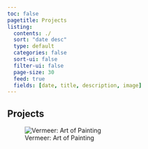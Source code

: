 ```yaml
---
toc: false
pagetitle: Projects
listing:
  contents: ./
  sort: "date desc"
  type: default
  categories: false
  sort-ui: false
  filter-ui: false
  page-size: 30
  feed: true
  fields: [date, title, description, image]
---
```


:::{.content-block}

# Projects 

![Vermeer: Art of Painting](painting.webp){fig-alt="Vermeer: Art of Painting"}
:::

